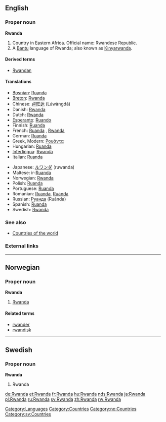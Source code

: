 ==English==
===Proper noun===
{{wikipedia}}
'''Rwanda'''
# Country in Eastern Africa. Official name: Rwandese Republic.
# A [[Bantu]] language of Rwanda; also known as [[Kinyarwanda]].

====Derived terms====
*[[Rwandan]]

====Translations====
{{top}}
*[[Bosnian]]: [[Ruanda#Bosnian|Ruanda]] {{f}}
*[[Breton]]: [[Rwanda#Breton|Rwanda]]
*Chinese: [[卢旺达]] (Lúwàngdá)
*Danish: [[Rwanda#Danish|Rwanda]]
*Dutch: [[Rwanda#Dutch|Rwanda]]
*[[Esperanto]]: [[Ruando]]
*Finnish: [[Ruanda#Finnish|Ruanda]]
*French: [[Ruanda#French|Ruanda]] {{m}}, [[Rwanda#French|Rwanda]] {{m}}
*German: [[Ruanda#German|Ruanda]]
*Greek, Modern: [[Ρουάντα]] {{f}}
*Hungarian: [[Ruanda#Hungarian|Ruanda]]
*[[Interlingua]]: [[Rwanda#Interlingua|Rwanda]]
*Italian: [[Ruanda#Italian|Ruanda]]
{{mid}}
*Japanese: [[ルワンダ]] (ruwanda)
*Maltese: ir-[[Ruanda]]
*Norwegian: [[#Norwegian|Rwanda]]
*Polish: [[Ruanda#Polish|Ruanda]]
*Portuguese: [[Ruanda#Portuguese|Ruanda]]
*Romanian: [[Ruanda#Romanian|Ruanda]], [[Rwanda#Romanian|Ruanda]] {{f}}
*Russian: [[Руанда]] (Ruánda)
*Spanish: [[Ruanda#Spanish|Ruanda]]
*Swedish: [[Rwanda#Swedish|Rwanda]]
{{bottom}}

===See also===
* [[Countries of the world]]

===External links===
{{ethnologue|code=kin}}

[[Category:Languages]]
[[Category:Countries]]

----

==Norwegian==
===Proper noun===
[[Category:no:Countries]]
'''Rwanda'''
#[[#English|Rwanda]]
====Related terms====
*[[rwander]]
*[[rwandisk]]

----
==Swedish==
===Proper noun===
'''Rwanda'''
#Rwanda

[[Category:sv:Countries]]

[[de:Rwanda]]
[[et:Rwanda]]
[[fr:Rwanda]]
[[hu:Rwanda]]
[[nds:Rwanda]]
[[ja:Rwanda]]
[[pl:Rwanda]]
[[ru:Rwanda]]
[[sv:Rwanda]]
[[zh:Rwanda]]
[[rw:Rwanda]]